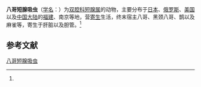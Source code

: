 {{Speciesbox
| name = 八哥短腺吸虫
| status = 
| status_system = 
| image = 
| genus = Brachylecithum
| species = mosquensis
| authority = (Skrjabin et Issaitschikoff, 1927)<ref name='id9908'>{{cite web| url =http://www.bioinfo.cn/db05/BjdwSpecies.php?action=view&id=9908| title =八哥短腺吸虫| work =《中国动物物种编目数据库》| publisher =中国科学院微生物研究所| author =中国科学院动物研究所| accessdate =2009-04-16| deadurl =yes| archiveurl =https://web.archive.org/web/20160305015819/http://www.bioinfo.cn/db05/BjdwSpecies.php?action=view&id=9908| archivedate =2016-03-05}}</ref>
}}

'''八哥短腺吸虫'''（[[学名|学名]]：{{lang|la|Brachylecithum mosquensis}}）为[[双腔科|双腔科]][[短腺属|短腺属]]的动物，主要分布于[[日本|日本]]、[[俄罗斯|俄罗斯]]、[[美国|美国]]以及[[中国大陆|中国大陆]]的[[福建|福建]]、南京等地，营[[寄生|寄生]]生活，终末宿主八哥、黑颈八哥、鹊以及麻雀等，寄生于肝脏以及胆管。<ref name='id9908'/>

== 参考文献 ==
{{reflist}}

{{Wikispecies|Brachylecithum mosquensis}}
{{Taxonbar|from=Q10892040}}

[[Category:短腺属|八哥短腺吸虫]]


{{吸虫小作品}}